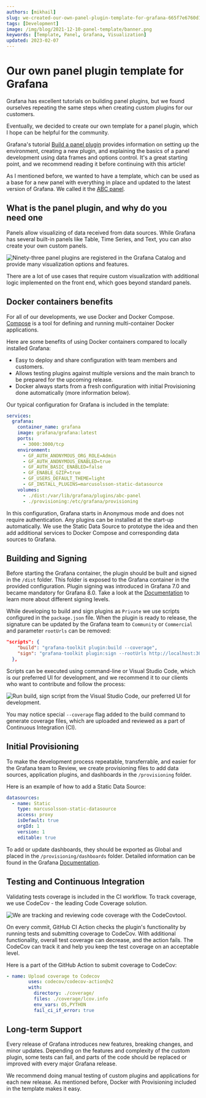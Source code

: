 ```yaml
---
authors: [mikhail]
slug: we-created-our-own-panel-plugin-template-for-grafana-665f7e6760d1/
tags: [Development]
image: /img/blog/2021-12-10-panel-template/banner.png
keywords: [Template, Panel, Grafana, Visualization]
updated: 2023-02-07
---
```



# Our own panel plugin template for Grafana

Grafana has excellent tutorials on building panel plugins, but we found ourselves repeating the same steps when creating custom plugins for our customers.

<!--truncate-->

Eventually, we decided to create our own template for a panel plugin, which I hope can be helpful for the community.

Grafana's tutorial [Build a panel plugin](https://grafana.com/tutorials/build-a-panel-plugin/) provides information on setting up the environment, creating a new plugin, and explaining the basics of a panel development using data frames and options control. It's a great starting point, and we recommend reading it before continuing with this article!

As I mentioned before, we wanted to have a template, which can be used as a base for a new panel with everything in place and updated to the latest version of Grafana. We called it the [ABC panel](https://github.com/VolkovLabs/volkovlabs-abc-panel).

## What is the panel plugin, and why do you need one

Panels allow visualizing of data received from data sources. While Grafana has several built-in panels like Table, Time Series, and Text, you can also create your own custom panels.

<Image
  title="Ninety-three panel plugins are registered in the Grafana Catalog and provide many visualization options and features."
  src="/img/blog/2021-12-10-panel-template/panels.png"
/>

There are a lot of use cases that require custom visualization with additional logic implemented on the front end, which goes beyond standard panels.

## Docker containers benefits

For all of our developments, we use Docker and Docker Compose. [Compose](https://docs.docker.com/compose/) is a tool for defining and running multi-container Docker applications.

Here are some benefits of using Docker containers compared to locally installed Grafana:

- Easy to deploy and share configuration with team members and customers.
- Allows testing plugins against multiple versions and the main branch to be prepared for the upcoming release.
- Docker always starts from a fresh configuration with initial Provisioning done automatically (more information below).

Our typical configuration for Grafana is included in the template:

```yaml
services:
  grafana:
    container_name: grafana
    image: grafana/grafana:latest
    ports:
      - 3000:3000/tcp
    environment:
      - GF_AUTH_ANONYMOUS_ORG_ROLE=Admin
      - GF_AUTH_ANONYMOUS_ENABLED=true
      - GF_AUTH_BASIC_ENABLED=false
      - GF_ENABLE_GZIP=true
      - GF_USERS_DEFAULT_THEME=light
      - GF_INSTALL_PLUGINS=marcusolsson-static-datasource
    volumes:
      - ./dist:/var/lib/grafana/plugins/abc-panel
      - ./provisioning:/etc/grafana/provisioning
```

In this configuration, Grafana starts in Anonymous mode and does not require authentication. Any plugins can be installed at the start-up automatically. We use the Static Data Source to prototype the idea and then add additional services to Docker Compose and corresponding data sources to Grafana.

## Building and Signing

Before starting the Grafana container, the plugin should be built and signed in the `/dist` folder. This folder is exposed to the Grafana container in the provided configuration. Plugin signing was introduced in Grafana 7.0 and became mandatory for Grafana 8.0. Take a look at the [Documentation](https://grafana.com/docs/grafana/latest/developers/plugins/sign-a-plugin/) to learn more about different signing levels.

While developing to build and sign plugins as `Private` we use scripts configured in the `package.json` file. When the plugin is ready to release, the signature can be updated by the Grafana team to `Community` or `Commercial` and parameter `rootUrls` can be removed:

```json
"scripts": {
    "build": "grafana-toolkit plugin:build --coverage",
    "sign": "grafana-toolkit plugin:sign --rootUrls http://localhost:3000/",
  },
```

Scripts can be executed using command-line or Visual Studio Code, which is our preferred UI for development, and we recommend it to our clients who want to contribute and follow the process:

<Image
  title="Run build, sign script from the Visual Studio Code, our preferred UI for development."
  src="/img/blog/2021-12-10-panel-template/vscode.png"
/>

You may notice special `--coverage` flag added to the build command to generate coverage files, which are uploaded and reviewed as a part of Continuous Integration (CI).

## Initial Provisioning

To make the development process repeatable, transferrable, and easier for the Grafana team to Review, we create provisioning files to add data sources, application plugins, and dashboards in the `/provisioning` folder.

Here is an example of how to add a Static Data Source:

```yaml
datasources:
  - name: Static
    type: marcusolsson-static-datasource
    access: proxy
    isDefault: true
    orgId: 1
    version: 1
    editable: true
```

To add or update dashboards, they should be exported as Global and placed in the `/provisioning/dashboards` folder. Detailed information can be found in the Grafana [Documentation](https://grafana.com/docs/grafana/latest/administration/provisioning/).

## Testing and Continuous Integration

Validating tests coverage is included in the CI workflow. To track coverage, we use CodeCov - the leading Code Coverage solution.

<Image
  title="We are tracking and reviewing code coverage with the CodeCovtool."
  src="/img/blog/2021-12-10-panel-template/codecov.png"
/>

On every commit, GitHub CI Action checks the plugin's functionality by running tests and submitting coverage to CodeCov. With additional functionality, overall test coverage can decrease, and the action fails. The CodeCov can track it and help you keep the test coverage on an acceptable level.

Here is a part of the GitHub Action to submit coverage to CodeCov:

```yaml
- name: Upload coverage to Codecov
        uses: codecov/codecov-action@v2
        with:
          directory: ./coverage/
          files: ./coverage/lcov.info
          env_vars: OS,PYTHON
          fail_ci_if_error: true
```

## Long-term Support

Every release of Grafana introduces new features, breaking changes, and minor updates. Depending on the features and complexity of the custom plugin, some tests can fail, and parts of the code should be replaced or improved with every major Grafana release.

We recommend doing manual testing of custom plugins and applications for each new release. As mentioned before, Docker with Provisioning included in the template makes it easy.
